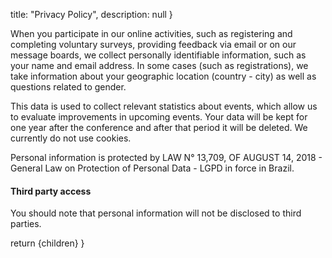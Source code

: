 
  title: "Privacy Policy",
  description: null
}

<Heading label="Privacy Policy" color="red" bubble />

When you participate in our online activities, such as registering and completing voluntary surveys, providing feedback via email or on our message boards, we collect personally identifiable information, such as your name and email address. In some cases (such as registrations), we take information about your geographic location (country - city) as well as questions related to gender.

This data is used to collect relevant statistics about events, which allow us to evaluate improvements in upcoming events. Your data will be kept for one year after the conference and after that period it will be deleted. We currently do not use cookies.

Personal information is protected by LAW N° 13,709, OF AUGUST 14, 2018 - General Law on Protection of Personal Data - LGPD in force in Brazil.

#### Third party access
You should note that personal information will not be disclosed to third parties.

  return <MdxLayout metadata={metadata}>{children}</MdxLayout>
}